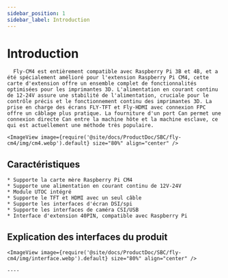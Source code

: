 ```yaml
---
sidebar_position: 1
sidebar_label: Introduction
---
```




# Introduction

      Fly-CM4 est entièrement compatible avec Raspberry Pi 3B et 4B, et a été spécialement amélioré pour l'extension Raspberry Pi CM4, cette carte d'extension offre un ensemble complet de fonctionnalités optimisées pour les imprimantes 3D. L'alimentation en courant continu de 12-24V assure une stabilité de l'alimentation, cruciale pour le contrôle précis et le fonctionnement continu des imprimantes 3D. La prise en charge des écrans FLY-TFT et Fly-HDMI avec connexion FPC offre un câblage plus pratique. La fourniture d'un port Can permet une connexion directe Can entre la machine hôte et la machine esclave, ce qui est actuellement une méthode très populaire.

    <ImageView image={require('@site/docs/ProductDoc/SBC/fly-cm4/img/cm4.webp').default} size="80%" align="center" />

## Caractéristiques

    * Supporte la carte mère Raspberry Pi CM4
    * Supporte une alimentation en courant continu de 12V-24V
    * Module UTOC intégré
    * Supporte le TFT et HDMI avec un seul câble
    * Supporte les interfaces d'écran DSI/spi
    * Supporte les interfaces de caméra CSI/USB
    * Interface d'extension 40PIN, compatible avec Raspberry Pi

## Explication des interfaces du produit

    <ImageView image={require('@site/docs/ProductDoc/SBC/fly-cm4/img/interface.webp').default} size="80%" align="center" />

    ----